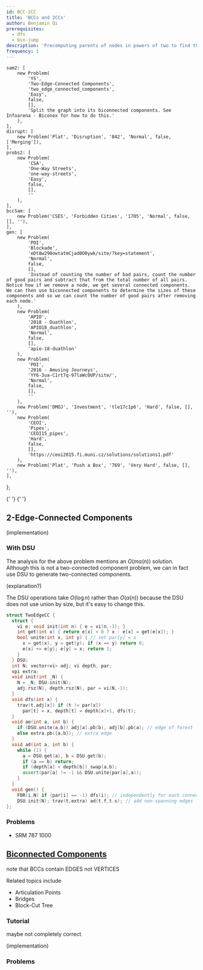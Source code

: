 ```yaml
---
id: BCC-2CC
title: 'BCCs and 2CCs'
author: Benjamin Qi
prerequisites:
  - dfs
  - bin-jump
description: 'Precomputing parents of nodes in powers of two to find the xth parent of a node efficently.'
frequency: 1
---
```



	sam2: [
		new Problem(
			'YS',
			'Two-Edge-Connected Components',
			'two_edge_connected_components',
			'Easy',
			false,
			[],
			'Split the graph into its biconnected components. See Infoarena - Biconex for how to do this.'
		),
	],
	disrupt: [
		new Problem('Plat', 'Disruption', '842', 'Normal', false, ['Merging']),
	],
	probs2: [
		new Problem(
			'CSA',
			'One-Way Streets',
			'one-way-streets',
			'Easy',
			false,
			[],
			''
		),
	],
	bccSam: [
		new Problem('CSES', 'Forbidden Cities', '1705', 'Normal', false, [], ''),
	],
	gen: [
		new Problem(
			'POI',
			'Blockade',
			'eDt8w290owtatmCjad0O0ywk/site/?key=statement',
			'Normal',
			false,
			[],
			'Instead of counting the number of bad pairs, count the number of good pairs and subtract that from the total number of all pairs. Notice how if we remove a node, we get several connected components. We can then use biconnected components to determine the sizes of these components and so we can count the number of good pairs after removing each node.'
		),
		new Problem(
			'APIO',
			'2018 - Duathlon',
			'APIO18_duathlon',
			'Normal',
			false,
			[],
			'apio-18-duathlon'
		),
		new Problem(
			'POI',
			'2016 - Amusing Journeys',
			'YY6-3ua-C1rt7q-97laWc0UP/site/',
			'Normal',
			false,
			[],
			''
		),
		new Problem('DMOJ', 'Investment', 'tle17c1p6', 'Hard', false, [], ''),
		new Problem(
			'CEOI',
			'Pipes',
			'CEOI15_pipes',
			'Hard',
			false,
			[],
			'https://ceoi2015.fi.muni.cz/solutions/solutions1.pdf'
		),
		new Problem('Plat', 'Push a Box', '769', 'Very Hard', false, [], ''),
	],
};

<Resources>
	<Resource source="CF" title="DFS Tree + Bridges" url="blog/entry/68138">
		{' '}
	</Resource>
	<Resource source="CP2" title="4.2.8 - Articulation Points & Bridges">
		{' '}
	</Resource>
</Resources>

<!-- 	<Resource
		source="Infoarena"
		title="Infoarena - Biconex"
		url="problema/biconex"
	>
		{' '}
	</Resource>
 -->

## 2-Edge-Connected Components

<Problems problems={problems.sam2} />

(implementation)

### With DSU

<Problems problems={problems.disrupt} />

The analysis for the above problem mentions an $O(m\alpha(n))$ solution. Although this is not a two-connected component problem, we can in fact use DSU to generate two-connected components.

(explanation?)

<Spoiler title="Code">

The DSU operations take $O(\log n)$ rather than $O(\alpha(n))$ because the DSU does not use union by size, but it's easy to change this.

```cpp
struct TwoEdgeCC {
  struct {
    vi e; void init(int n) { e = vi(n,-1); }
    int get(int x) { return e[x] < 0 ? x : e[x] = get(e[x]); }
    bool unite(int x, int y) { // set par[y] = x
      x = get(x), y = get(y); if (x == y) return 0;
      e[x] += e[y]; e[y] = x; return 1;
    }
  } DSU;
  int N; vector<vi> adj; vi depth, par;
  vpi extra;
  void init(int _N) {
    N = _N; DSU.init(N);
    adj.rsz(N), depth.rsz(N), par = vi(N,-1);
  }
  void dfs(int x) {
    trav(t,adj[x]) if (t != par[x])
      par[t] = x, depth[t] = depth[x]+1, dfs(t);
  }
  void ae(int a, int b) {
    if (DSU.unite(a,b)) adj[a].pb(b), adj[b].pb(a); // edge of forest
    else extra.pb({a,b}); // extra edge
  }
  void ad(int a, int b) {
    while (1) {
      a = DSU.get(a), b = DSU.get(b);
      if (a == b) return;
      if (depth[a] < depth[b]) swap(a,b);
      assert(par[a] != -1 && DSU.unite(par[a],a));
    }
  }
  void gen() {
    F0R(i,N) if (par[i] == -1) dfs(i); // independently for each connected component
    DSU.init(N); trav(t,extra) ad(t.f,t.s); // add non-spanning edges
};
```

</Spoiler>

### Problems

<Problems problems={problems.probs2} />

- SRM 787 1000

## [Biconnected Components](https://en.wikipedia.org/wiki/Biconnected_component)

<Problems problems={problems.bccSam} />

note that BCCs contain EDGES not VERTICES

Related topics include

- Articulation Points
- Bridges
- Block-Cut Tree

### Tutorial

<Resources>
	<Resource
		source="GFG"
		title="Articulation Points (aka Cut Vertices)"
		url="articulation-points-or-cut-vertices-in-a-graph"
	>
		maybe not completely correct
	</Resource>
</Resources>

(implementation)

### Problems

<Problems problems={problems.gen} />
